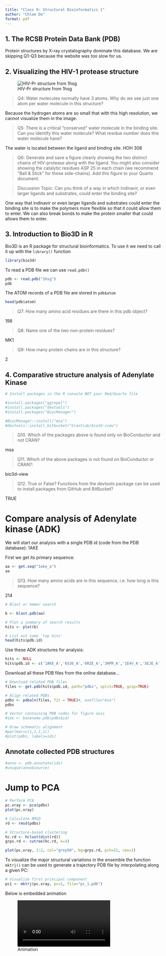 ```yaml
---
title: "Class 9: Structural Bioinformatics 1"
author: "Chloe Do"
format: pdf
---
```


## 1. The RCSB Protein Data Bank (PDB)

Protein structures by X-ray crystalography dominate this database. We are skipping Q1-Q3 because the website was too slow for us.

## 2. Visualizing the HIV-1 protease structure

![HIV-Pr structure from 1hsg](1HSG%20-%20ASP25.png)

> Q4: Water molecules normally have 3 atoms. Why do we see just one atom per water molecule in this structure?

Because the hydrogen atoms are so small that with this high resolution, we cannot visualize them in the image.

> Q5: There is a critical "conserved" water molecule in the binding site. Can you identify this water molecule? What residue number does this water molecule have?

The water is located between the ligand and binding site. HOH 308

> Q6: Generate and save a figure clearly showing the two distinct chains of HIV-protease along with the ligand. You might also consider showing the catalytic residues ASP 25 in each chain (we recommend "Ball & Stick" for these side-chains). Add this figure to your Quarto document.

> Discussion Topic: Can you think of a way in which indinavir, or even larger ligands and substrates, could enter the binding site?

One way that indinavir or even larger ligands and substrates could enter the binding site is to make the polymers more flexible so that it could allow them to enter. We can also break bonds to make the protein smaller that could allows them to enter.

## 3. Introduction to Bio3D in R

Bio3D is an R package for structural bioinformatics. To use it we need to call it up with the `library()` function

```r
library(bio3d)
```

To read a PDB file we can use `read.pdb()`

```r
pdb <- read.pdb("1hsg")
pdb
```

The ATOM records of a PDB file are stored in `pdb$atom`

```r
head(pdb$atom)
```

> Q7: How many amino acid residues are there in this pdb object?

198

> Q8: Name one of the two non-protein residues?

MK1

> Q9: How many protein chains are in this structure?

2

## 4. Comparative structure analysis of Adenylate Kinase

```r
# Install packages in the R console NOT your Rmd/Quarto file

#install.packages("ggrepel")
#install.packages("devtools")
#install.packages("BiocManager")

#BiocManager::install("msa")
#devtools::install_bitbucket("Grantlab/bio3d-view")
```

> Q10. Which of the packages above is found only on BioConductor and not CRAN?

msa

> Q11. Which of the above packages is not found on BioConductor or CRAN?:

bio3d-view

> Q12. True or False? Functions from the devtools package can be used to install packages from GitHub and BitBucket?

TRUE

# Compare analysis of Adenylate kinase (ADK)

We will start our analysis with a single PDB id (code from the PDB database): 1AKE

First we get its primary sequence:

```r
aa <- get.seq("1ake_a")
aa
```

> Q13. How many amino acids are in this sequence, i.e. how long is this sequence?

214

```r
# Blast or hmmer search 

b <- blast.pdb(aa)
```

```r
# Plot a summary of search results
hits <- plot(b)

# List out some 'top hits'
head(hits$pdb.id)
```

Use these ADK structures for analysis:

```r
hits <- NULL
hits$pdb.id <- c('1AKE_A','6S36_A','6RZE_A','3HPR_A','1E4V_A','5EJE_A','1E4Y_A','3X2S_A','6HAP_A','6HAM_A','4K46_A','3GMT_A','4PZL_A')
```

Download all these PDB files from the online database...

```r
# Download related PDB files
files <- get.pdb(hits$pdb.id, path="pdbs", split=TRUE, gzip=TRUE)
```

```r
# Align related PDBs
pdbs <- pdbaln(files, fit = TRUE)#, exefile="msa")
pdbs
```

```r
# Vector containing PDB codes for figure axis
#ids <- basename.pdb(pdbs$id)

# Draw schematic alignment
#par(mar=c(1,1,1,1))
#plot(pdbs, labels=ids)
```

## Annotate collected PDB structures

```r
#anno <- pdb.annotate(ids)
#unique(anno$source)
```

# Jump to PCA

```r
# Perform PCA
pc.xray <- pca(pdbs)
plot(pc.xray)
```

```r
# Calculate RMSD
rd <- rmsd(pdbs)

# Structure-based clustering
hc.rd <- hclust(dist(rd))
grps.rd <- cutree(hc.rd, k=3)

plot(pc.xray, 1:2, col="grey50", bg=grps.rd, pch=21, cex=1)

```

To visualize the major structural variations in the ensemble the function `mktrj()` can be used to generate a trajectory PDB file by interpolating along a given PC:

```r
# Visualize first principal component
pc1 <- mktrj(pc.xray, pc=1, file="pc_1.pdb")
```

Below is embedded animation

![Animation](PC_1.PDB_animate-trajectory.mp4)


